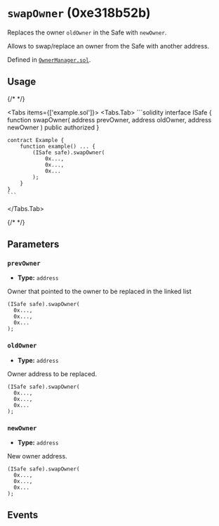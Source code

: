 
<LegacyCallout />

# `swapOwner` (0xe318b52b)



Replaces the owner `oldOwner` in the Safe with `newOwner`.

Allows to swap/replace an owner from the Safe with another address.
<OnlySafeTxCallout />




Defined in [`OwnerManager.sol`](https://github.com/safe-global/safe-smart-account/tree/v1.3.0/contracts/base/OwnerManager.sol#L94).


## Usage

{/* <!-- vale off --> */}

<Tabs items={['example.sol']}>
  <Tabs.Tab>
    ```solidity
    interface ISafe {
        function swapOwner(
            address prevOwner,
            address oldOwner,
            address newOwner
        ) public authorized
    }

    contract Example {
        function example() ... {
            (ISafe safe).swapOwner(
                0x...,
                0x...,
                0x...
            );
        }
    }
    ```
  </Tabs.Tab>
</Tabs>

{/* <!-- vale on --> */}



## Parameters

### `prevOwner`

  - **Type:** `address`

  Owner that pointed to the owner to be replaced in the linked list

  ```solidity focus=2
  (ISafe safe).swapOwner(
    0x...,
    0x...,
    0x...
  );
  ```


### `oldOwner`

  - **Type:** `address`

  Owner address to be replaced.

  ```solidity focus=3
  (ISafe safe).swapOwner(
    0x...,
    0x...,
    0x...
  );
  ```


### `newOwner`

  - **Type:** `address`

  New owner address.

  ```solidity focus=4
  (ISafe safe).swapOwner(
    0x...,
    0x...,
    0x...
  );
  ```




## Events

<RemovedOwner />
<AddedOwner />

